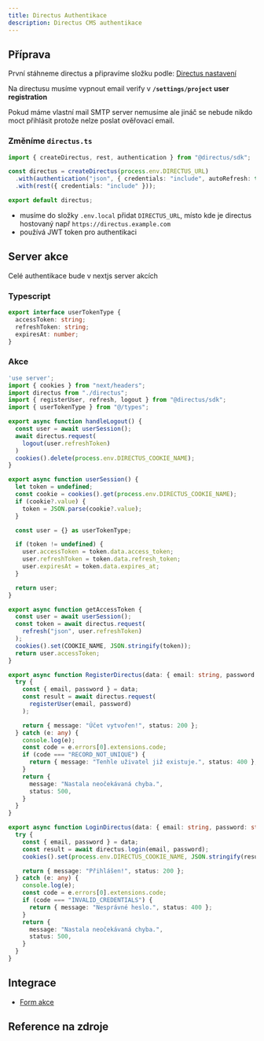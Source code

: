 ```yaml
---
title: Directus Authentikace
description: Directus CMS authentikace
---
```


## Příprava

První stáhneme directus a připravíme složku podle:
[Directus nastavení](/docs/libs/directus)

Na directusu musíme vypnout email verify v **`/settings/project` user registration**

<Note title="Poznámka" type="success">
  Pokud máme vlastní mail SMTP server nemusíme ale jináč se nebude nikdo moct
  přihlásit protože nelze poslat ověřovací email.
</Note>

### Změníme `directus.ts`

```typescript
import { createDirectus, rest, authentication } from "@directus/sdk";

const directus = createDirectus(process.env.DIRECTUS_URL)
  .with(authentication("json", { credentials: "include", autoRefresh: true }))
  .with(rest({ credentials: "include" }));

export default directus;
```

- musíme do složky `.env.local` přidat `DIRECTUS_URL`, místo kde je directus hostovaný např `https://directus.example.com`
- používá JWT token pro authentikaci

## Server akce

Celé authentikace bude v nextjs server akcích

### Typescript

```typescript
export interface userTokenType {
  accessToken: string;
  refreshToken: string;
  expiresAt: number;
}
```

### Akce

```typescript
'use server';
import { cookies } from "next/headers";
import directus from "./directus";
import { registerUser, refresh, logout } from "@directus/sdk";
import { userTokenType } from "@/types";

export async function handleLogout() {
  const user = await userSession();
  await directus.request(
    logout(user.refreshToken)
  )
  cookies().delete(process.env.DIRECTUS_COOKIE_NAME);
}

export async function userSession() {
  let token = undefined;
  const cookie = cookies().get(process.env.DIRECTUS_COOKIE_NAME);
  if (cookie?.value) {
    token = JSON.parse(cookie?.value);
  }

  const user = {} as userTokenType;

  if (token != undefined) {
    user.accessToken = token.data.access_token;
    user.refreshToken = token.data.refresh_token;
    user.expiresAt = token.data.expires_at;
  }

  return user;
}

export async function getAccessToken {
  const user = await userSession();
  const token = await directus.request(
    refresh("json", user.refreshToken)
  );
  cookies().set(COOKIE_NAME, JSON.stringify(token));
  return user.accessToken;
}

export async function RegisterDirectus(data: { email: string, password: string }) {
  try {
    const { email, password } = data;
    const result = await directus.request(
      registerUser(email, password)
    );

    return { message: "Účet vytvořen!", status: 200 };
  } catch (e: any) {
    console.log(e);
    const code = e.errors[0].extensions.code;
    if (code === "RECORD_NOT_UNIQUE") {
      return { message: "Tenhle uživatel již existuje.", status: 400 };
    }
    return {
      message: "Nastala neočekávaná chyba.",
      status: 500,
    }
  }
}

export async function LoginDirectus(data: { email: string, password: string }) {
  try {
    const { email, password } = data;
    const result = await directus.login(email, password);
    cookies().set(process.env.DIRECTUS_COOKIE_NAME, JSON.stringify(result));

    return { message: "Přihlášen!", status: 200 };
  } catch (e: any) {
    console.log(e);
    const code = e.errors[0].extensions.code;
    if (code === "INVALID_CREDENTIALS") {
      return { message: "Nesprávné heslo.", status: 400 };
    }
    return {
      message: "Nastala neočekávaná chyba.",
      status: 500,
    }
  }
}
```

## Integrace

- [Form akce](/docs/components/auth-form)

## Reference na zdroje

